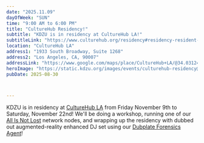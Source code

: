```yaml
---
date: "2025.11.09"
dayOfWeek: "SUN"
time: "9:00 AM to 6:00 PM"
title: "CultureHub Residency!"
subtitle: "KDZU is in residency at CultureHub LA!"
subtitleLink: "https://www.culturehub.org/residency#residency-resident-artists-anchor"
location: "CultureHub LA"
address1: "1933 South Broadway, Suite 1268"
address2: "Los Angeles, CA, 90007"
addressLink: "https://www.google.com/maps/place/CultureHub+LA/@34.0312441,-118.2693197,17z/data=!3m2!4b1!5s0x80c2c7c7190e2b47:0x3152f5b79adcc5f2!4m6!3m5!1s0x80c2c7da06eabccb:0xecb16ea6afd594d6!8m2!3d34.0312441!4d-118.2667394!16s%2Fg%2F11j00rjt74?entry=ttu&g_ep=EgoyMDI1MDgyNS4wIKXMDSoASAFQAw%3D%3D"
heroImage: "https://static.kdzu.org/images/events/culturehub-residency@2x.jpg"
pubDate: 2025-08-30



---
```


KDZU is in residency at <a href="https://www.culturehub.org/los-angeles">CultureHub LA</a> from Friday November 9th to Saturday, November 22nd! We'll be doing a workshop, running one of our <a href="https://kdzu.org/all-is-not-lost/">All Is Not Lost</a> network nodes, and wrapping up the residency with dubbed out augmented-reality enhanced DJ set using our <a href="https://github.com/KDZU-antisocial/dubplate-forensics-agent">Dubplate Forensics Agent</a>! 
